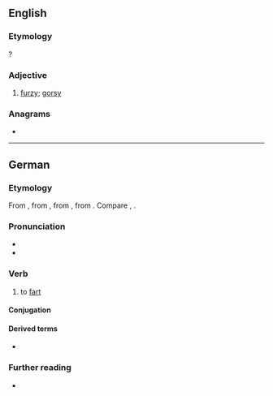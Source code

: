 {{also|Fürzen}}
==English==

===Etymology===
{{suffix|en|furze|en}}?

===Adjective===
{{en-adj}}

# {{lb|en|obsolete}} [[furzy]]; [[gorsy]]
#: {{rfquotek|lang=en|Holland}}

{{Webster 1913}}

===Anagrams===
* {{anagrams|en|a=efnruz|Frunze}}

----

==German==

===Etymology===
From {{inh|de|gmh|vurzen}}, from {{inh|de|goh|furzen}}, from {{inh|de|gem-pro|*furtijaną}}, from {{der|de|ine-pro|*perd-}}. Compare {{cog|en|fart}}, {{cog|sv|fjärta}}.

===Pronunciation===
* {{IPA|/ˈfʊʁ.tsən/|[ˈfʊɐ̯.tsn̩]|lang=de}}
* {{audio|De-furzen.ogg|Audio|lang=de}}

===Verb===
{{de-verb-weak|furzt|furzte|gefurzt}}

# to [[fart]]

====Conjugation====
{{de-conj-weak|furz|gefurzt|h||t}}

====Derived terms====
* {{l|de|anfurzen}}

===Further reading===
* {{R:Duden}}